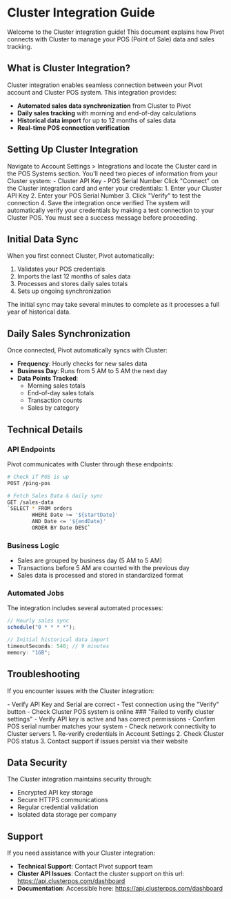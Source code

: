 # Cluster Integration Guide

Welcome to the Cluster integration guide! This document explains how Pivot connects with Cluster to manage your POS (Point of Sale) data and sales tracking.

## What is Cluster Integration?

Cluster integration enables seamless connection between your Pivot account and Cluster POS system. This integration provides:

- **Automated sales data synchronization** from Cluster to Pivot
- **Daily sales tracking** with morning and end-of-day calculations
- **Historical data import** for up to 12 months of sales data
- **Real-time POS connection verification**

## Setting Up Cluster Integration

<Steps>
  <Step title="Access Integration Settings">
    Navigate to Account Settings > Integrations and locate the Cluster card in
    the POS Systems section.
  </Step>
  <Step title="Gather Credentials">
    You'll need two pieces of information from your Cluster system: - Cluster
    API Key - POS Serial Number
  </Step>
  <Step title="Connect Cluster">
    Click "Connect" on the Cluster integration card and enter your credentials:
    1. Enter your Cluster API Key 2. Enter your POS Serial Number 3. Click
    "Verify" to test the connection 4. Save the integration once verified
  </Step>
</Steps>

<Note>
  The system will automatically verify your credentials by making a test
  connection to your Cluster POS. You must see a success message before
  proceeding.
</Note>

## Initial Data Sync

When you first connect Cluster, Pivot automatically:

1. Validates your POS credentials
2. Imports the last 12 months of sales data
3. Processes and stores daily sales totals
4. Sets up ongoing synchronization

<Warning>
  The initial sync may take several minutes to complete as it processes a full
  year of historical data.
</Warning>

## Daily Sales Synchronization

Once connected, Pivot automatically syncs with Cluster:

- **Frequency**: Hourly checks for new sales data
- **Business Day**: Runs from 5 AM to 5 AM the next day
- **Data Points Tracked**:
  - Morning sales totals
  - End-of-day sales totals
  - Transaction counts
  - Sales by category

## Technical Details

### API Endpoints

Pivot communicates with Cluster through these endpoints:

```bash
# Check if POS is up
POST /ping-pos

# Fetch Sales Data & daily sync
GET /sales-data
`SELECT * FROM orders
        WHERE Date >= '${startDate}'
        AND Date <= '${endDate}'
        ORDER BY Date DESC`
```

### Business Logic

- Sales are grouped by business day (5 AM to 5 AM)
- Transactions before 5 AM are counted with the previous day
- Sales data is processed and stored in standardized format

### Automated Jobs

The integration includes several automated processes:

```typescript
// Hourly sales sync
schedule("0 * * * *");

// Initial historical data import
timeoutSeconds: 540; // 9 minutes
memory: "1GB";
```

## Troubleshooting

If you encounter issues with the Cluster integration:

<Steps>
<Step title="Check Connection Status">
  - Verify API Key and Serial are correct
  - Test connection using the "Verify" button
  - Check Cluster POS system is online
</Step>

<Step title="Common Issues">
  ### "Failed to verify cluster settings"
  - Verify API key is active and has correct permissions
  - Confirm POS serial number matches your system
  - Check network connectivity to Cluster servers

</Step>

<Step title="Resolution Steps">
  1. Re-verify credentials in Account Settings
  2. Check Cluster POS status
  3. Contact support if issues persist via their website
</Step>
</Steps>

## Data Security

The Cluster integration maintains security through:

- Encrypted API key storage
- Secure HTTPS communications
- Regular credential validation
- Isolated data storage per company

## Support

If you need assistance with your Cluster integration:

- **Technical Support**: Contact Pivot support team
- **Cluster API Issues**: Contact the cluster support on this url: https://api.clusterpos.com/dashboard
- **Documentation**: Accessible here: https://api.clusterpos.com/dashboard

